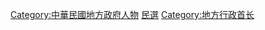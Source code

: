 {{Catnav|頁面分類|人物|各國人物|中華民國人|中华民国政治人物}}
{{Catnav|頁面分類|……|各國政治人物|中华民国政治人物}}
{{Catnav|頁面分類|……|中華民國政治|中华民国政治人物}}

[[Category:中華民國地方政府人物|Category:中華民國地方政府人物]]
[[Category:中華民國政府公職人員|民選]]
[[Category:地方行政首长|Category:地方行政首长]]